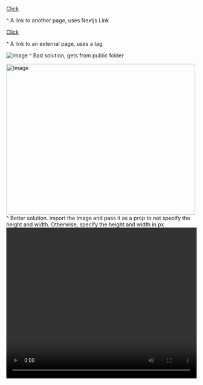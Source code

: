 
[Click](/docs/)

^ A link to another page, uses Nextjs Link

[Click](https://google.com)

^ A link to an external page, uses a tag

![Image](/Untitled.jpg)
^ Bad solution, gets from public folder

<Image src={img} width='500' height='400' alt='Image' />
^ Better solution. import the image and pass it as a prop to not specify the height and width. Otherwise, specify the height and width in px

<Video src="/2024-12-23-14-27-00.mp4"  width="100%" height="400px" title="Doxium" controls={true}/>
^ A video component, uses video tag if src is a local file, otherwise uses iframe tag. gets the video from public folder